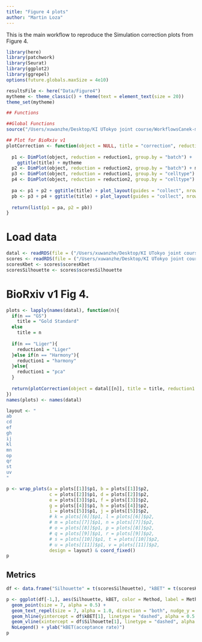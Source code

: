 ```yaml
---
title: "Figure 4 plots"
author: "Martin Loza"
---
```


This is the main workflow to reproduce the Simulation correction plots from Figure 4.

```r
library(here)
library(patchwork)
library(Seurat)
library(ggplot2)
library(ggrepel)
options(future.globals.maxSize = 4e10)

resultsFile <- here("Data/Figure4")
mytheme <- theme_classic() + theme(text = element_text(size = 20)) 
theme_set(mytheme)

## Functions

##Global Functions
source("/Users/xuwanzhe/Desktop/KI UTokyo joint course/WorkflowsCanek-main/Functions.R")

## Plot for BioRxiv v1
plotCorrection <- function(object = NULL, title = "correction", reduction1 = "pca", reduction2 = "umap"){
  
  p1 <- DimPlot(object, reduction = reduction1, group.by = "batch") + 
    ggtitle(title) + mytheme
  p2 <- DimPlot(object, reduction = reduction2, group.by = "batch") + mytheme + theme(plot.title = element_blank())
  p3 <- DimPlot(object, reduction = reduction1, group.by = "celltype") + mytheme + theme(plot.title = element_blank())
  p4 <- DimPlot(object, reduction = reduction2, group.by = "celltype") + mytheme + theme(plot.title = element_blank())
  
  pa <- p1 + p2 + ggtitle(title) + plot_layout(guides = "collect", nrow = 1) 
  pb <- p3 + p4 + ggtitle(title) + plot_layout(guides = "collect", nrow = 1)
  
  return(list(p1 = pa, p2 = pb))
}
```

# Load data

```r
datal <- readRDS(file = ("/Users/xuwanzhe/Desktop/KI UTokyo joint course/WorkflowsCanek-main/Data/Figure4/datal.Rds"))
scores <- readRDS(file = ("/Users/xuwanzhe/Desktop/KI UTokyo joint course/WorkflowsCanek-main/Data/Figure4/scores.RDS"))
scoresKbet <- scores$scoresKbet
scoresSilhouette <- scores$scoresSilhouette
```

# BioRxiv v1 Fig 4. 

```r
plots <- lapply(names(datal), function(n){
  if(n == "GS")
    title = "Gold Standard"
  else
    title = n
  
  if(n == "Liger"){
    reduction1 = "Liger"
  }else if(n == "Harmony"){
    reduction1 = "harmony"
  }else{
    reduction1 = "pca"
  }
  
  return(plotCorrection(object = datal[[n]], title = title, reduction1 = reduction1))
})
names(plots) <- names(datal)

layout <- "
ab
cd
ef
gh
ij
kl
mn
op
qr
st
uv
"

p <- wrap_plots(a = plots[[1]]$p1, b = plots[[1]]$p2,
                c = plots[[2]]$p1, d = plots[[2]]$p2,
                e = plots[[3]]$p1, f = plots[[3]]$p2, 
                g = plots[[4]]$p1, h = plots[[4]]$p2,
                i = plots[[5]]$p1, j = plots[[5]]$p2,
                # k = plots[[6]]$p1, l = plots[[6]]$p2,
                # m = plots[[7]]$p1, n = plots[[7]]$p2,
                # o = plots[[8]]$p1, p = plots[[8]]$p2,
                # q = plots[[9]]$p1, r = plots[[9]]$p2,
                # s = plots[[10]]$p1, t = plots[[10]]$p2,
                # u = plots[[11]]$p1, v = plots[[11]]$p2,
                design = layout) & coord_fixed()
p
```

## Metrics 

```r
df <- data.frame("Silhouette" = t(scoresSilhouette), "kBET" = t(scoresKbet), Method = colnames(scoresKbet))

p <- ggplot(df[-1,], aes(Silhouette, kBET, color = Method, label = Method)) + 
  geom_point(size = 7, alpha = 0.5) +
  geom_text_repel(size = 7, alpha = 1.0, direction = "both", nudge_y = 0.05, nudge_x = 0.08) +
  geom_hline(yintercept = df$kBET[1], linetype = "dashed", alpha = 0.5 ) + 
  geom_vline(xintercept = df$Silhouette[1], linetype = "dashed", alpha = 0.5) +
  NoLegend() + ylab("kBET(acceptance rate)")
p
```

